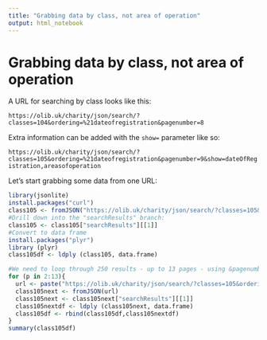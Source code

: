 ```yaml
---
title: "Grabbing data by class, not area of operation"
output: html_notebook
---
```


# Grabbing data by class, not area of operation

A URL for searching by class looks like this:

`https://olib.uk/charity/json/search/?classes=104&ordering=%21dateofregistration&pagenumber=8`

Extra information can be added with the `show=` parameter like so:

`https://olib.uk/charity/json/search/?classes=105&ordering=%21dateofregistration&pagenumber=9&show=dateOfRegistration,areasofoperation`

Let's start grabbing some data from one URL:

```r
library(jsonlite)
install.packages("curl")
class105 <- fromJSON("https://olib.uk/charity/json/search/?classes=105&ordering=%21dateofregistration&show=dateOfRegistration,areasofoperation")
#Drill down into the "searchResults" branch:
class105 <- class105["searchResults"][[1]]
#Convert to data frame
install.packages("plyr")
library (plyr)
class105df <- ldply (class105, data.frame)
```

```r
#We need to loop through 250 results - up to 13 pages - using &pagenumber=
for (p in 2:13){ 
  url <- paste("https://olib.uk/charity/json/search/?classes=105&ordering=%21dateofregistration&show=dateOfRegistration,areasofoperation&pagenumber=",p,sep="")
  class105next <- fromJSON(url)
  class105next <- class105next["searchResults"][[1]]
  class105nextdf <- ldply (class105next, data.frame)
  class105df <- rbind(class105df,class105nextdf)
}
summary(class105df)
```


